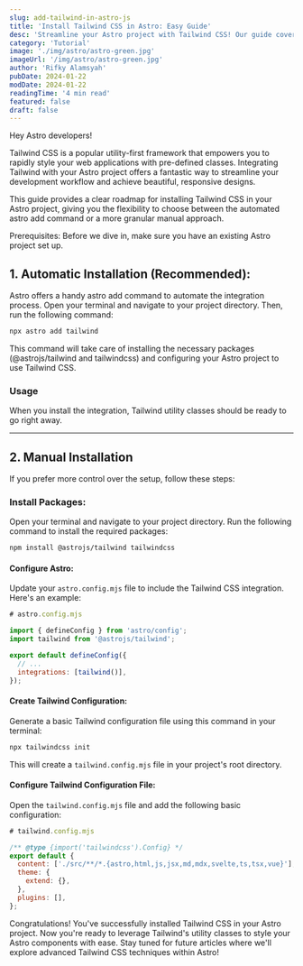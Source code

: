 ```yaml
---
slug: add-tailwind-in-astro-js
title: 'Install Tailwind CSS in Astro: Easy Guide'
desc: 'Streamline your Astro project with Tailwind CSS! Our guide covers automated & manual installation, getting you started with utility-first styling in minutes.'
category: 'Tutorial'
image: './img/astro/astro-green.jpg'
imageUrl: '/img/astro/astro-green.jpg'
author: 'Rifky Alamsyah'
pubDate: 2024-01-22
modDate: 2024-01-22
readingTime: '4 min read'
featured: false
draft: false
---
```



Hey Astro developers!

Tailwind CSS is a popular utility-first framework that empowers you to rapidly style your web applications with pre-defined classes. Integrating Tailwind with your Astro project offers a fantastic way to streamline your development workflow and achieve beautiful, responsive designs.

This guide provides a clear roadmap for installing Tailwind CSS in your Astro project, giving you the flexibility to choose between the automated astro add command or a more granular manual approach.

Prerequisites: Before we dive in, make sure you have an existing Astro project set up.

## 1. Automatic Installation (Recommended):

Astro offers a handy astro add command to automate the integration process. Open your terminal and navigate to your project directory. Then, run the following command:

```sh
npx astro add tailwind
```

This command will take care of installing the necessary packages (@astrojs/tailwind and tailwindcss) and configuring your Astro project to use Tailwind CSS.

### Usage

When you install the integration, Tailwind utility classes should be ready to go right away.

---





## 2. Manual Installation

If you prefer more control over the setup, follow these steps:

### Install Packages:

Open your terminal and navigate to your project directory. Run the following command to install the required packages:

```sh
npm install @astrojs/tailwind tailwindcss
```

#### Configure Astro:

Update your `astro.config.mjs` file to include the Tailwind CSS integration. Here's an example:

```js
# astro.config.mjs

import { defineConfig } from 'astro/config';
import tailwind from '@astrojs/tailwind';

export default defineConfig({
  // ...
  integrations: [tailwind()],
});
```

#### Create Tailwind Configuration:

Generate a basic Tailwind configuration file using this command in your terminal:

```sh
npx tailwindcss init
```

This will create a `tailwind.config.mjs` file in your project's root directory.

#### Configure Tailwind Configuration File:

Open the `tailwind.config.mjs` file and add the following basic configuration:

```js
# tailwind.config.mjs

/** @type {import('tailwindcss').Config} */
export default {
  content: ['./src/**/*.{astro,html,js,jsx,md,mdx,svelte,ts,tsx,vue}'],
  theme: {
    extend: {},
  },
  plugins: [],
};
```

Congratulations! You've successfully installed Tailwind CSS in your Astro project. Now you're ready to leverage Tailwind's utility classes to style your Astro components with ease. Stay tuned for future articles where we'll explore advanced Tailwind CSS techniques within Astro!